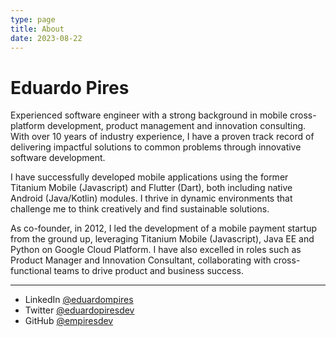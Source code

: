 ```yaml
---
type: page
title: About
date: 2023-08-22
---
```


# Eduardo Pires

Experienced software engineer with a strong background in mobile cross-platform development, product management and innovation consulting. With over 10 years of industry experience, I have a proven track record of delivering impactful solutions to common problems through innovative software development.

I have successfully developed mobile applications using the former Titanium Mobile (Javascript) and Flutter (Dart), both including native Android (Java/Kotlin) modules. I thrive in dynamic environments that challenge me to think creatively and find sustainable solutions.

As co-founder, in 2012, I led the development of a mobile payment startup from the ground up, leveraging Titanium Mobile (Javascript), Java EE and Python on Google Cloud Platform. I have also excelled in roles such as Product Manager and Innovation Consultant, collaborating with cross-functional teams to drive product and business success.

---

- LinkedIn [@eduardompires](https://linkedin.com/in/eduardompires)
- Twitter [@eduardopiresdev](https://twitter.com/eduardopiresdev)
- GitHub [@empiresdev](https://github.com/empiresdev)
